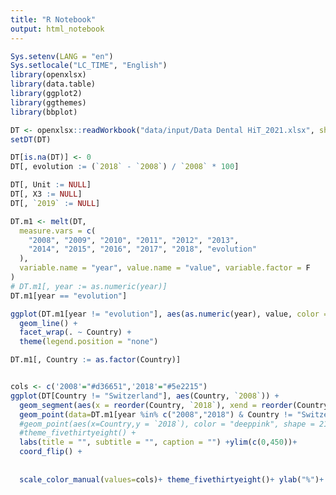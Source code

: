 ```yaml
---
title: "R Notebook"
output: html_notebook
---
```


```r
Sys.setenv(LANG = "en")
Sys.setlocale("LC_TIME", "English")
library(openxlsx)
library(data.table)
library(ggplot2)
library(ggthemes)
library(bbplot)
```

```r
DT <- openxlsx::readWorkbook("data/input/Data Dental HiT_2021.xlsx", sheet = 1, rows = seq(8, 30, 1))
setDT(DT)

DT[is.na(DT)] <- 0
DT[, evolution := (`2018` - `2008`) / `2008` * 100]
```

```r
DT[, Unit := NULL]
DT[, X3 := NULL]
DT[, `2019` := NULL]

DT.m1 <- melt(DT,
  measure.vars = c(
    "2008", "2009", "2010", "2011", "2012", "2013",
    "2014", "2015", "2016", "2017", "2018", "evolution"
  ),
  variable.name = "year", value.name = "value", variable.factor = F
)
# DT.m1[, year := as.numeric(year)]
DT.m1[year == "evolution"]
```

```r
ggplot(DT.m1[year != "evolution"], aes(as.numeric(year), value, color = as.factor(Country))) +
  geom_line() +
  facet_wrap(. ~ Country) +
  theme(legend.position = "none")
```



```r
DT.m1[, Country := as.factor(Country)]


cols <- c('2008'="#d36651",'2018'="#5e2215")
ggplot(DT[Country != "Switzerland"], aes(Country, `2008`)) +
  geom_segment(aes(x = reorder(Country, `2018`), xend = reorder(Country, `2018`), y = `2008`, yend = `2018`), color = "#de6f70") +
  geom_point(data=DT.m1[year %in% c("2008","2018") & Country != "Switzerland"],aes(x=Country,y = value, color=year)) +
  #geom_point(aes(x=Country,y = `2018`), color = "deeppink", shape = 21, fill = "white", stroke = 1, size = 3, text = "2018") +
  #theme_fivethirtyeight() +
  labs(title = "", subtitle = "", caption = "") +ylim(c(0,450))+
  coord_flip() +
 
 
  scale_color_manual(values=cols)+ theme_fivethirtyeight()+ ylab("%")+ theme(axis.text.y = element_text(size=8)) + theme(legend.title=element_blank())
```
